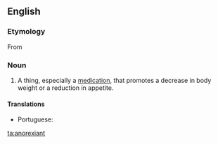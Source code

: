 ==English==

===Etymology===
From {{suffix|anorexia|ant|lang=en}}

===Noun===
{{en-noun}}

# A thing, especially a [[medication]], that promotes a decrease in body weight or a reduction in appetite.

====Translations====
{{trans-top|medication that promotes a decrease in body weight}}
* Portuguese: {{t|pt|anorexiante|m}}
{{trans-mid}}
{{trans-bottom}}

[[ta:anorexiant]]